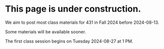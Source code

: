 # This page is under construction.

We aim to post most class materials for 431 in Fall 2024 before 2024-08-13.

Some materials will be available sooner.

The first class session begins on Tuesday 2024-08-27 at 1 PM.
